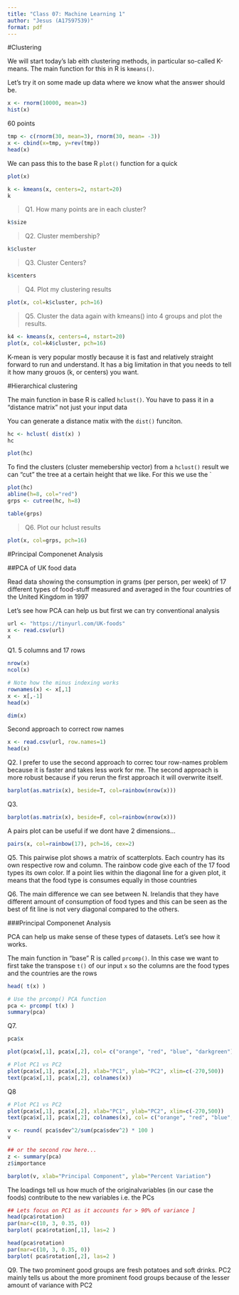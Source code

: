 ```yaml
---
title: "Class 07: Machine Learning 1"
author: "Jesus (A17597539)"
format: pdf
---
```


#Clustering

We will start today's lab eith clustering methods, in particular so-called K-means. The main function for this in R is `kmeans()`. 

Let's try it on some made up data where we know what the answer should be.

```r
x <- rnorm(10000, mean=3)
hist(x)
```

60 points
```r
tmp <- c(rnorm(30, mean=3), rnorm(30, mean= -3))
x <- cbind(x=tmp, y=rev(tmp))
head(x)

```

We can pass this to the base R `plot()` function for a quick
```r
plot(x)
```

```r
k <- kmeans(x, centers=2, nstart=20)
k
```

>Q1. How many points are in each cluster?

```r
k$size
```

>Q2. Cluster membership?

```r
k$cluster

```

>Q3. Cluster Centers?

```r
k$centers
```

>Q4. Plot my clustering results

```r
plot(x, col=k$cluster, pch=16)
```

>Q5. Cluster the data again with kmeans() into 4 groups and plot the results.

```r
k4 <- kmeans(x, centers=4, nstart=20)
plot(x, col=k4$cluster, pch=16)
```

K-mean is very popular mostly because it is fast and relatively straight forward to run and understand. It has a big limitation in that you needs to tell it how many grouos (k, or centers) you want.


#Hierarchical clustering

The main function in base R is called `hclust()`. You have to pass it in a "distance matrix" not just your input data

You can generate a distance matix with the `dist()` funciton.

```r
hc <- hclust( dist(x) )
hc
```

```r
plot(hc)
```

To find the clusters (cluster memebership vector) from a `hclust()` result we can "cut" the tree at a certain height that we like. For this we use the `

```r
plot(hc)
abline(h=8, col="red")
grps <- cutree(hc, h=8)
```

```r
table(grps)
```

>Q6. Plot our hclust results

```r
plot(x, col=grps, pch=16)
```
#Principal Componenet Analysis


##PCA of UK food data

Read data showing the consumption in grams (per person, per week) of 17 different types of food-stuff measured and averaged in the four countries of the United Kingdom in 1997

 Let's see how PCA can help us but first we can try conventional analysis
```r
url <- "https://tinyurl.com/UK-foods"
x <- read.csv(url)
x
```

Q1. 5 columns and 17 rows
```r
nrow(x)
ncol(x)
```

```r
# Note how the minus indexing works
rownames(x) <- x[,1]
x <- x[,-1]
head(x)
```

```r
dim(x)
```

Second approach to correct row names
```r
x <- read.csv(url, row.names=1)
head(x)
```

Q2. I prefer to use the second approach to correc tour row-names problem because it is faster and takes less work for me. The second approach is more robust because if you rerun the first approach it will overwrite itself.


```r
barplot(as.matrix(x), beside=T, col=rainbow(nrow(x)))
```
 Q3. 
```r
barplot(as.matrix(x), beside=F, col=rainbow(nrow(x)))
```

A pairs plot can be useful if we dont have 2 dimensions...
```r
pairs(x, col=rainbow(17), pch=16, cex=2)
```

Q5. This pairwise plot shows a matrix of scatterplots. Each country has its own respective row and column. The rainbow code give each of the 17 food types its own color. If a point lies within the diagonal line for a given plot, it means that the food type is consumes equally in those countries

Q6. The main difference we can see between N. Irelandis that they have different amount of consumption of food types and this can be seen as the best of fit line is not very diagonal compared to the others. 


###Principal Componenet Analysis

PCA can help us make sense of these types of datasets. Let's see how it works.

The main function in "base" R is called `prcomp()`. In this case we want to first take the transpose `t()` of our input `x` so the columns are the food types and the countries are the rows

```r
head( t(x) )
```

```r
# Use the prcomp() PCA function 
pca <- prcomp( t(x) )
summary(pca)
```

Q7.

```r
pca$x
```

```r
plot(pca$x[,1], pca$x[,2], col= c("orange", "red", "blue", "darkgreen"), pch=16 )
```

```r
# Plot PC1 vs PC2
plot(pca$x[,1], pca$x[,2], xlab="PC1", ylab="PC2", xlim=c(-270,500))
text(pca$x[,1], pca$x[,2], colnames(x))
```

Q8
```r
# Plot PC1 vs PC2
plot(pca$x[,1], pca$x[,2], xlab="PC1", ylab="PC2", xlim=c(-270,500))
text(pca$x[,1], pca$x[,2], colnames(x), col= c("orange", "red", "blue", "darkgreen"))
```

```r
v <- round( pca$sdev^2/sum(pca$sdev^2) * 100 )
v
```

```r
## or the second row here...
z <- summary(pca)
z$importance
```

```r
barplot(v, xlab="Principal Component", ylab="Percent Variation")
```


The loadings tell us how much of the originalvariables (in our case the foods) contribute to the new variables i.e. the PCs

```r
## Lets focus on PC1 as it accounts for > 90% of variance ]
head(pca$rotation)
par(mar=c(10, 3, 0.35, 0))
barplot( pca$rotation[,1], las=2 )
```

```r
head(pca$rotation)
par(mar=c(10, 3, 0.35, 0))
barplot( pca$rotation[,2], las=2 )
```
Q9. The two prominent good groups are fresh potatoes and soft drinks. PC2 mainly tells us about the more prominent food groups because of the lesser amount of variance with PC2 
